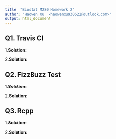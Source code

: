 ```yaml
---
title: "Biostat M280 Homework 2"
author: "Haowen Xu  <haowenxu930622@outlook.com>"
output: html_document
---
```


## Q1. Travis CI

1.**Solution:**


2.**Solution:**



## Q2. FizzBuzz Test

1.**Solution:**


2.**Solution:**



## Q3. Rcpp

1.**Solution:**


2.**Solution:**



